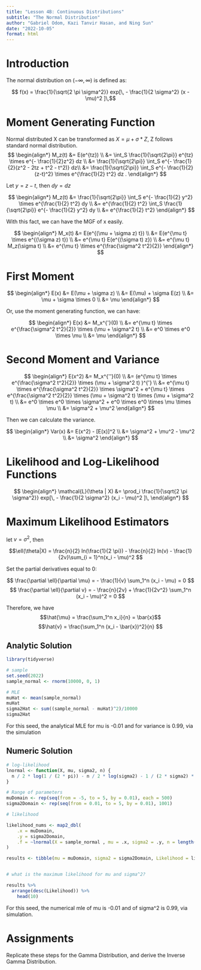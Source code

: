```yaml
---
title: "Lesson 4B: Continuous Distributions"
subtitle: "The Normal Distribution"
author: "Gabriel Odom, Kazi Tanvir Hasan, and Ning Sun"
date: "2022-10-05"
format: html
---
```



# Introduction


The normal distribution on $(-\infty, \infty)$ is defined as:

$$ f(x) = \frac{1}{\sqrt{2 \pi \sigma^2}} exp[\, - \frac{1}{2 \sigma^2} (x - \mu)^2 ]\,$$


# Moment Generating Function


Normal distributed X can be transformed as $X = \mu + \sigma * Z$, Z follows standard normal distribution.
$$
\begin{align*}
M_z(t) 
&= E(e^{tz}) \\
&= \int_S \frac{1}{\sqrt{2\pi}}  e^{tz} \times e^{- \frac{1}{2}z^2} dz \\
&= \frac{1}{\sqrt{2\pi}} \int_S e^{- \frac{1}{2}(z^2 - 2tz + t^2 - t^2)} dz\\
&= \frac{1}{\sqrt{2\pi}} \int_S e^{- \frac{1}{2}(z-t)^2} \times e^{\frac{1}{2} t^2} dz .
\end{align*}
$$

Let $y = z - t$, then $dy = dz$

$$
\begin{align*}
M_z(t) 
&= \frac{1}{\sqrt{2\pi}} \int_S e^{- \frac{1}{2} y^2} \times e^{\frac{1}{2} t^2} dy \\
&= e^{\frac{1}{2} t^2} \int_S \frac{1}{\sqrt{2\pi}} e^{- \frac{1}{2} y^2} dy \\
&= e^{\frac{1}{2} t^2}
\end{align*}
$$

With this fact, we can have the MGF of x easily.

$$
\begin{align*}
M_x(t) 
&= E(e^{(\mu + \sigma z) t}) \\
&= E(e^{\mu t} \times e^{(\sigma z) t}) \\
&= e^{\mu t} E(e^{(\sigma t) z}) \\
&= e^{\mu t} M_z(\sigma t) \\
&= e^{\mu t} \times e^{\frac{\sigma^2 t^2}{2}}
\end{align*}
$$


# First Moment


$$
\begin{align*}
E(x) 
&= E(\mu + \sigma z) \\
&= E(\mu) + \sigma E(z) \\
&= \mu + \sigma \times 0 \\
&= \mu
\end{align*}
$$

Or, use the moment generating function, we can have:

$$
\begin{align*}
E(x) 
&= M_x^{'}(0) \\
&= e^{\mu t} \times e^{\frac{\sigma^2 t^2}{2}} \times (\mu + \sigma^2 t) \\
&= e^0 \times e^0 \times \mu \\
&= \mu
\end{align*}
$$


# Second Moment and Variance


$$
\begin{align*}
E(x^2) 
&= M_x^{''}(0) \\
&= (e^{\mu t} \times e^{\frac{\sigma^2 t^2}{2}} \times (\mu + \sigma^2 t) )^{'} \\
&= e^{\mu t} \times e^{\frac{\sigma^2 t^2}{2}} \times \sigma^2 + e^{\mu t} \times e^{\frac{\sigma^2 t^2}{2}} \times (\mu + \sigma^2 t) \times (\mu + \sigma^2 t) \\
&= e^0 \times e^0 \times \sigma^2 + e^0 \times e^0 \times \mu \times \mu \\
&= \sigma^2 + \mu^2
\end{align*}
$$

Then we can calculate the variance. 

$$
\begin{align*}
Var(x) 
&= E(x^2) - [E(x)]^2 \\
&= \sigma^2 + \mu^2 - \mu^2 \\
&= \sigma^2
\end{align*}
$$


# Likelihood and Log-Likelihood Functions


$$
\begin{align*}
\mathcal{L}(\theta | X) 
&= \prod_i \frac{1}{\sqrt{2 \pi \sigma^2}} exp[\, - \frac{1}{2 \sigma^2} (x_i - \mu)^2 ]\,
\end{align*}
$$


# Maximum Likelihood Estimators


let $v = \sigma^2$, then

$$\ell(\theta|X) = \frac{n}{2} ln(\frac{1}{2 \pi}) - \frac{n}{2} ln(v) - \frac{1}{2v}\sum_{i = 1}^n(x_i - \mu)^2 $$

Set the partial derivatives equal to 0:

$$
\frac{\partial \ell}{\partial \mu} = - \frac{1}{v} \sum_1^n (x_i - \mu) = 0
$$
$$
\frac{\partial \ell}{\partial v} = - \frac{n}{2v} + \frac{1}{2v^2} \sum_1^n (x_i - \mu)^2 = 0
$$

Therefore, we have
$$\hat{\mu} = \frac{\sum_1^n x_i}{n} = \bar{x}$$
$$\hat{v} = \frac{\sum_1^n (x_i - \bar{x})^2}{n} $$

## Analytic Solution

```r
library(tidyverse)

# sample
set.seed(2022)
sample_normal <- rnorm(10000, 0, 1)

# MLE
muHat <- mean(sample_normal)
muHat
sigma2Hat <- sum((sample_normal - muHat)^2)/10000
sigma2Hat
```
For this seed, the analytical MLE for mu is -0.01 and for variance is 0.99, via the simulation

## Numeric Solution

```r

# log-likelihood
lnormal <- function(X, mu, sigma2, n) {
  n / 2 * log(1 / (2 * pi)) - n / 2 * log(sigma2) - 1 / (2 * sigma2) * sum((X - mu)^2)
}

# Range of parameters
muDomain <- rep(seq(from = -5, to = 5, by = 0.01), each = 500)
sigma2Domain <- rep(seq(from = 0.01, to = 5, by = 0.01), 1001)

# likelihood

likelihood_nums <- map2_dbl(
	.x = muDomain,
	.y = sigma2Domain,
	.f = ~lnormal(X = sample_normal , mu = .x, sigma2 = .y, n = length(sample_normal))
)

results <- tibble(mu = muDomain, sigma2 = sigma2Domain, Likelihood = likelihood_nums) 


# what is the maximum likelihood for mu and sigma^2?

results %>% 
  arrange(desc(Likelihood)) %>% 
	head(10)
```  

For this seed, the numerical mle of mu is -0.01 and of sigma^2 is 0.99, via simulation. 


# Assignments


Replicate these steps for the Gamma Distribution, and derive the Inverse Gamma Distribution.
